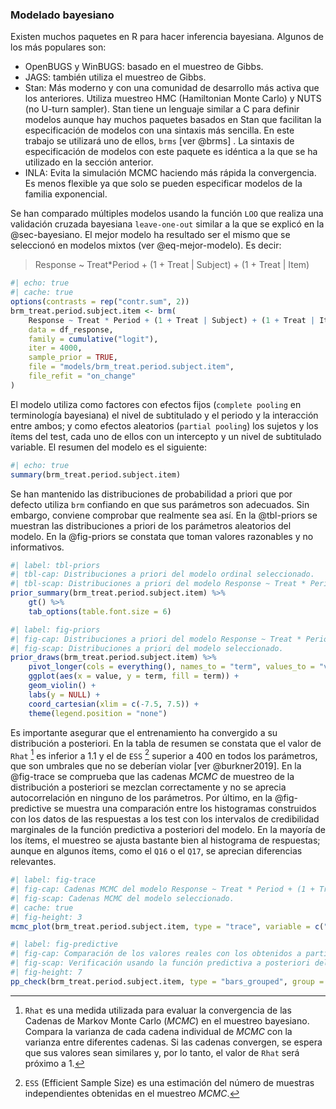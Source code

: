 ### Modelado bayesiano {#sec-bayesiano-2}

Existen muchos paquetes en R para hacer inferencia bayesiana. Algunos de los más populares son:

* OpenBUGS y WinBUGS: basado en el muestreo de Gibbs.
* JAGS: también utiliza el muestreo de Gibbs.
* Stan: Más moderno y con una comunidad de desarrollo más activa que los anteriores. Utiliza muestreo HMC (Hamiltonian Monte Carlo) y NUTS (no U-turn sampler). Stan tiene un lenguaje similar a C para definir modelos aunque hay muchos paquetes basados en Stan que facilitan la especificación de modelos con una sintaxis más sencilla. En este trabajo se utilizará uno de ellos, `brms` [ver @brms] . La sintaxis de especificación de modelos con este paquete es idéntica a la que se ha utilizado en la sección anterior.
* INLA: Evita la simulación MCMC haciendo más rápida la convergencia. Es menos flexible ya que solo se pueden especificar modelos de la familia exponencial.

Se han comparado múltiples modelos usando la función `LOO` que realiza una validación cruzada bayesiana `leave-one-out` similar a la que se explicó en la @sec-bayesiano. El mejor modelo ha resultado ser el mismo que se seleccionó en modelos mixtos (ver @eq-mejor-modelo). Es decir:

\small
> Response ~ Treat*Period + (1 + Treat  | Subject) + (1 + Treat | Item)
\normalsize

\scriptsize
```r
#| echo: true
#| cache: true
options(contrasts = rep("contr.sum", 2))
brm_treat.period.subject.item <- brm(
    Response ~ Treat * Period + (1 + Treat | Subject) + (1 + Treat | Item),
    data = df_response,
    family = cumulative("logit"),
    iter = 4000,
    sample_prior = TRUE,
    file = "models/brm_treat.period.subject.item",
    file_refit = "on_change"
)
```
\normalsize

El modelo utiliza como factores con efectos fijos (`complete pooling` en terminología bayesiana) el nivel de subtitulado y el periodo y la interacción entre ambos; y como efectos aleatorios (`partial pooling`) los sujetos y los ítems del test, cada uno de ellos con un intercepto y un nivel de subtitulado variable. El resumen del modelo es el siguiente:

\tiny
```r
#| echo: true
summary(brm_treat.period.subject.item)
```
\normalsize


Se han mantenido las distribuciones de probabilidad a priori que por defecto utiliza `brm` confiando en que sus parámetros son adecuados. Sin embargo, conviene comprobar que realmente sea así. En la @tbl-priors se muestran las distribuciones a priori de los parámetros aleatorios del modelo. En la @fig-priors se constata que toman valores razonables y no informativos.

\tiny
```r
#| label: tbl-priors
#| tbl-cap: Distribuciones a priori del modelo ordinal seleccionado.
#| tbl-scap: Distribuciones a priori del modelo Response ~ Treat * Period + (1 + Treat | Subject) + (1 + Treat | Item).
prior_summary(brm_treat.period.subject.item) %>%
    gt() %>%
    tab_options(table.font.size = 6)
```
\normalsize

```r
#| label: fig-priors
#| fig-cap: Distribuciones a priori del modelo Response ~ Treat * Period + (1 + Treat | Subject) + (1 + Treat | Item).
#| fig-scap: Distribuciones a priori del modelo seleccionado.
prior_draws(brm_treat.period.subject.item) %>%
    pivot_longer(cols = everything(), names_to = "term", values_to = "value") %>%
    ggplot(aes(x = value, y = term, fill = term)) +
    geom_violin() +
    labs(y = NULL) +
    coord_cartesian(xlim = c(-7.5, 7.5)) +
    theme(legend.position = "none")
```

Es importante asegurar que el entrenamiento ha convergido a su distribución a posteriori. En la tabla de resumen se constata que el valor de `Rhat`
^[`Rhat` es una medida utilizada para evaluar la convergencia de las Cadenas de Markov Monte Carlo ($MCMC$) en el muestreo bayesiano. Compara la varianza de cada cadena individual de $MCMC$ con la varianza entre diferentes cadenas. Si las cadenas convergen, se espera que sus valores sean similares y, por lo tanto, el valor de `Rhat` será próximo a 1.]
es inferior a 1.1 y el de `ESS`
^[`ESS` (Efficient Sample Size) es una estimación del número de muestras independientes obtenidas en el muestreo $MCMC$.]
superior a 400 en todos los parámetros, que son umbrales que no se deberían violar [ver @burkner2019]. En la
@fig-trace se comprueba que las cadenas $MCMC$ de muestreo de la distribución a posteriori se mezclan correctamente y no se aprecia autocorrelación en ninguno de los parámetros. Por último, en la @fig-predictive se muestra una comparación entre los histogramas construidos con los datos de las respuestas a los test con los intervalos de credibilidad marginales de la función predictiva a posteriori del modelo. En la mayoría de los ítems, el muestreo se ajusta bastante bien al histograma de respuestas; aunque en algunos ítems, como el `Q16` o el `Q17`, se aprecian diferencias relevantes.
 
```r
#| label: fig-trace
#| fig-cap: Cadenas MCMC del modelo Response ~ Treat * Period + (1 + Treat | Subject) + (1 + Treat | Item).
#| fig-scap: Cadenas MCMC del modelo seleccionado.
#| cache: true
#| fig-height: 3
mcmc_plot(brm_treat.period.subject.item, type = "trace", variable = c("b_[^:]*$"), regex = T) + theme(legend.position = "top")
```

```r
#| label: fig-predictive
#| fig-cap: Comparación de los valores reales con los obtenidos a partir de la función predictiva a posteriori del modelo Response ~ Treat * Period + (1 + Treat | Subject) + (1 + Treat | Item).
#| fig-scap: Verificación usando la función predictiva a posteriori del modelo seleccionado.
#| fig-height: 7
pp_check(brm_treat.period.subject.item, type = "bars_grouped", group = "Item", ndraws = 1000, facet_args = list(ncol = 6)) + theme(legend.position = "top")
```